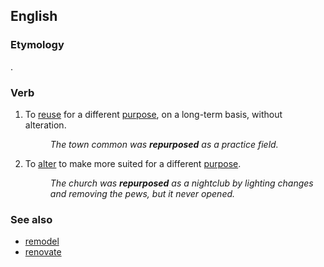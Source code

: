 ==English==

===Etymology===
{{prefix|re|purpose}}.

===Verb===
{{en-verb|repurpos|es}}

# To [[reuse]] for a different [[purpose]], on a long-term basis, without alteration.
#: ''The town common was '''repurposed''' as a practice field.''
# To [[alter]] to make more suited for a different [[purpose]].
#: ''The church was '''repurposed''' as a nightclub by lighting changes and removing the pews, but it never opened.''

===See also===
*[[remodel]]
*[[renovate]]